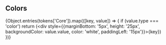 
## Colors

{Object.entries(tokens['Core']).map(([key, value]) => {
  if (value.type === 'color') return (<div style={{marginBottom: '5px', height: '25px', backgroundColor: value.value, color: 'white', paddingLeft: '15px'}}>{key}</div>)
})}
